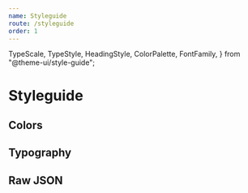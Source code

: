 ```yaml
---
name: Styleguide
route: /styleguide
order: 1
---
```


  TypeScale,
  TypeStyle,
  HeadingStyle,
  ColorPalette,
  FontFamily,
} from "@theme-ui/style-guide";


# Styleguide

## Colors

<Colors />

## Typography

<Typography />

## Raw JSON

<ThemeRawJson />
